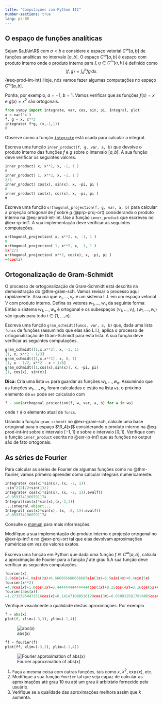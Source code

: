 ```yaml
---
title: "Computações com Python III"
number-sections: true
lang: pt-BR
--- 
```


## O espaço de funções analíticas

Sejam $a,b\in\R$ com $a<b$ e considere e espaço vetorial $C^\infty[a,b]$ de funções analíticas no intervalo $[a,b]$. O espaço $C^\infty[a,b]$  é espaço com produto interno onde o produto interno para $f,g\in C^\infty[a,b]$ é definido como 
$$
\left<f,g\right>=\int_a^b fg\, dx.
$${#eq-prod-int-int}
Hoje, nós vamos fazer algumas computações no espaço $C^\infty[a,b]$.


:::{#exm-ip-int}
Ponha, por exemplo, $a=-1$, $b=1$. Vamos verificar que as funções $f(x)=x$ e $g(x)=x^2$ são ortogonais. 
```python
from sympy import integrate, var, cos, sin, pi, Integral, plot
x = var('x')
f, g = x, x**2
integrate( f*g, (x,-1,1))
0
```
:::
Observe como a função [`integrate`](https://docs.sympy.org/latest/modules/integrals/integrals.html) está usada para calcular a integral.

:::{#exr-ip-int1}
Escreva uma função `inner_product(f, g, var, a, b)` que devolve o produto interno das funções $f$ e $g$ sobre o intervalo $[a,b]$. A sua função deve verificar os seguintes valores.
```python
inner_product( x, x**2, x, -1, 1 )
0
inner_product( 1, x**2, x, -1, 1 )
2/3
inner_product( cos(x), sin(x), x, -pi, pi )
0
inner_product( cos(x), cos(x), x, -pi, pi )
𝜋
```
:::

:::{#exr-proj-ort}
Escreva uma função `orthogonal_projection(f, g, var, a, b)` para calcular a projeção ortogonal de $f$ sobre $g$ (@prp-proj-ort) considerando o 
produto interno na @eq-prod-int-int. Use a função `inner_product` que escreveu no @exr-ip-int1. A sua implementação deve verificar as seguintes computações. 
```python
orthogonal_projection( x, x**2, x, -1, 1 )
0
orthogonal_projection( 1, x**2, x, -1, 1 )
5x^2/3
orthogonal_projection( x**2, cos(x), x, -pi, pi )
−4cos(𝑥)
```
::: 

## Ortogonalização de Gram-Schmidt


O processo de ortogonalização  de Gram-Schmidt está descrita na demonstração do @thm-gram-sch. Vamos revisar o processo aqui rapidamente. Assuma que $v_1,\ldots,v_n$ é um sistema L.I. em um espaço vetorial $V$ com produto interno. Defina os vetores $w_1,\ldots,w_n$ da seguinte forma:
\begin{align*}
w_1&=v_1;\\
w_2&=v_2-\mbox{proj}_{w_1}(v_2);\\
w_3&=v_3-\mbox{proj}_{w_1}(v_3)-\mbox{proj}_{w_2}(v_3);\\
&\vdots\\
w_n&=v_n-\mbox{proj}_{w_1}(v_n)-\mbox{proj}_{w_2}(v_n)-\cdots-\mbox{proj}_{w_{n-1}}(v_n).
\end{align*}
Então o sistema $w_1,\ldots,w_n$ é ortogonal e os subespaços $\left<v_1,\ldots,v_i\right>$, $\left<w_1,\ldots,w_i\right>$ são iguais para todo $i\in\{1,\ldots,n\}$. 


:::{#exr-gram-sch}
Escreva uma função `gram_schmidt(funcs, var, a, b)` que, dada uma lista `funcs` de funções (assumindo que elas são L.I.), aplica o processo de ortogonalização de Gram-Schmidt para esta lista.  A sua função deve verificar as seguintes computações. 
```python
gram_schmidt([1,x,x**2], x, -1, 1)
[1, x, x**2 - 1/3]
gram_schmidt([1,x,x**2], x, 0, 1)
[1, x - 1/2, x**2 - x + 1/6]
gram_schmidt([1,cos(x),sin(x)], x, -pi, pi)
[1, cos(x), sin(x)]
```
**Dica:** Cria uma lista `ws` para guardar as funções $w_1,\ldots,w_n$. Assumindo que as funções $w_1,\ldots,w_{k}$ foram calculadas e estão na lista `ws`, o próximo elemento de `ws` pode ser calculado com 
```python
f - sum(orthogonal_projection(f, w, var, a, b) for w in ws)
```
onde `f` é o elemento atual de `funcs`.
:::

:::{#exr-gram-sch1}
Usando a função `gram_schmidt` no @exr-gram-sch, calcule uma base ortogonal para o espaço $\R_4[x]$ considerando o produto interno 
na @eq-prod-int-int sobre o intervalo $[-1,1]$ e sobre o intervalo $[0,1]$. Verifique com a função `inner_product` escrita no @exr-ip-int1 que as funções no output são de fato ortogonais.
:::

## As séries de Fourier

Para calcular as séries de Fourier de algumas funções como no @thm-fourier, vamos primeiro aprender como calcular integrais numericamente. 

```python
integrate( cos(x)*sin(x), (x, -2, 1))
-sin^2(2)/2+sin(1)/2
integrate( cos(x)*sin(x), (x, -2, 1)).evalf()
−0.0593741960791174
Integral(cos(x)*sin(x),(x,-2,1))
...integral object...
Integral( cos(x)*sin(x), (x, -2, 1)).evalf()
−0.0593741960791174
```
Consulte o [manual](https://docs.sympy.org/latest/modules/evalf.html#sums-and-integrals) para mais informações.

:::{#exr-in-prod-num}
Modifique a sua implementação do produto interno e projeção ortogonal no @exr-ip-int1 e no @exr-proj-ort tal que elas devolvam 
aproximações numéricas em vez de valores exatos. 
:::

:::{#exr-fourier}
Escreva uma função em Python que dada uma função $f\in C^\infty[a,b]$, calcula a aproximação de Fourier para a função $f$ até grau $5$.A sua função deve verificar as seguintes computações.
```python
fourier(x)
2.0sin(𝑥)−1.0sin(2𝑥)+0.666666666666667sin(3𝑥)−0.5sin(4𝑥)+0.4sin(5𝑥)
fourier(x**2)
−4.0cos(𝑥)+1.0cos(2𝑥)−0.444444444444444cos(3𝑥)+0.25cos(4𝑥)−0.16cos(5𝑥)+3.28986813369645
fourier(abs(x))
−1.27323954473516cos(𝑥)−0.141471060526129cos(3𝑥)−0.0509295817894065cos(5𝑥)+1.5707963267949
```
:::

:::{#exr-fourier}
Verifique visualmente a qualidade destas aproximações. Por exemplo 
```python
f = abs(x)
plot(f, xlim=(-3,3), ylim=(-1,4))
```
![abs(x)](img/abs.png)
```python
ff = fourier(f)
plot(ff, xlim=(-3,3), ylim=(-1,4))
```
![Fourier approximation of abs(x)](img/abs_four.png)

1. Faça a mesma coisa com outras funções, tais como $x$, $x^2$, $\exp(x)$, etc. 
2. Modifique a sua função `fourier` tal que seja capaz de calcular as aproximações até grau $10$ ou até um grau $k$ arbitrário fornecido pelo usuário. 
3. Verifique se a qualidade das aproximações melhora assim que $k$ aumenta. 
:::
